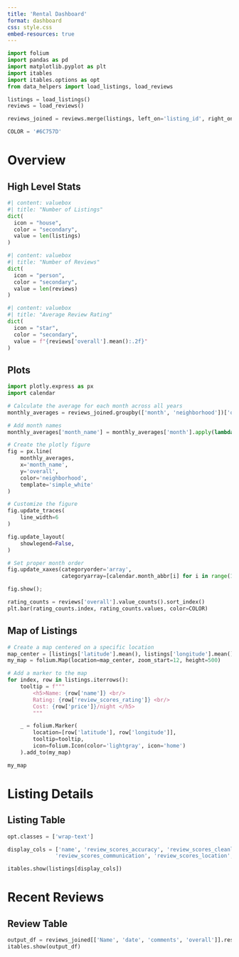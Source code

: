 ```yaml
---
title: 'Rental Dashboard'
format: dashboard
css: style.css
embed-resources: true
---
```


```python
import folium
import pandas as pd
import matplotlib.pyplot as plt
import itables
import itables.options as opt
from data_helpers import load_listings, load_reviews

listings = load_listings()
reviews = load_reviews()

reviews_joined = reviews.merge(listings, left_on='listing_id', right_on='id')

COLOR = '#6C757D'
```

# Overview

## High Level Stats {height=25%}

```python
#| content: valuebox
#| title: "Number of Listings"
dict(
  icon = "house",
  color = "secondary",
  value = len(listings)
)
```

```python
#| content: valuebox
#| title: "Number of Reviews"
dict(
  icon = "person",
  color = "secondary",
  value = len(reviews)
)
```

```python
#| content: valuebox
#| title: "Average Review Rating"
dict(
  icon = "star",
  color = "secondary",
  value = f"{reviews['overall'].mean():.2f}"
)
```

## Plots

```python
import plotly.express as px
import calendar

# Calculate the average for each month across all years
monthly_averages = reviews_joined.groupby(['month', 'neighborhood'])['overall'].mean().reset_index()

# Add month names
monthly_averages['month_name'] = monthly_averages['month'].apply(lambda x: calendar.month_abbr[x])

# Create the plotly figure
fig = px.line(
    monthly_averages,
    x='month_name',
    y='overall',
    color='neighborhood',
    template='simple_white'
)

# Customize the figure
fig.update_traces(
    line_width=6
)

fig.update_layout(
    showlegend=False,
)

# Set proper month order
fig.update_xaxes(categoryorder='array', 
                 categoryarray=[calendar.month_abbr[i] for i in range(1, 13)])

fig.show();
```

```python
rating_counts = reviews['overall'].value_counts().sort_index()
plt.bar(rating_counts.index, rating_counts.values, color=COLOR)
```

## Map of Listings

```python

# Create a map centered on a specific location
map_center = [listings['latitude'].mean(), listings['longitude'].mean()]  # Boston
my_map = folium.Map(location=map_center, zoom_start=12, height=500)

# Add a marker to the map
for index, row in listings.iterrows():
    tooltip = f"""
        <h5>Name: {row['name']} <br/>
        Rating: {row['review_scores_rating']} <br/>
        Cost: {row['price']}/night </h5>
        """

    _ = folium.Marker(
        location=[row['latitude'], row['longitude']],
        tooltip=tooltip,
        icon=folium.Icon(color='lightgray', icon='home')
    ).add_to(my_map)

my_map
```

# Listing Details

## Listing Table
```python
opt.classes = ['wrap-text']

display_cols = ['name', 'review_scores_accuracy', 'review_scores_cleanliness', 'review_scores_checkin',
               'review_scores_communication', 'review_scores_location', 'review_scores_value', 'price']

itables.show(listings[display_cols])
```

# Recent Reviews

## Review Table

```python
output_df = reviews_joined[['Name', 'date', 'comments', 'overall']].reset_index(drop=True)
itables.show(output_df)
```
